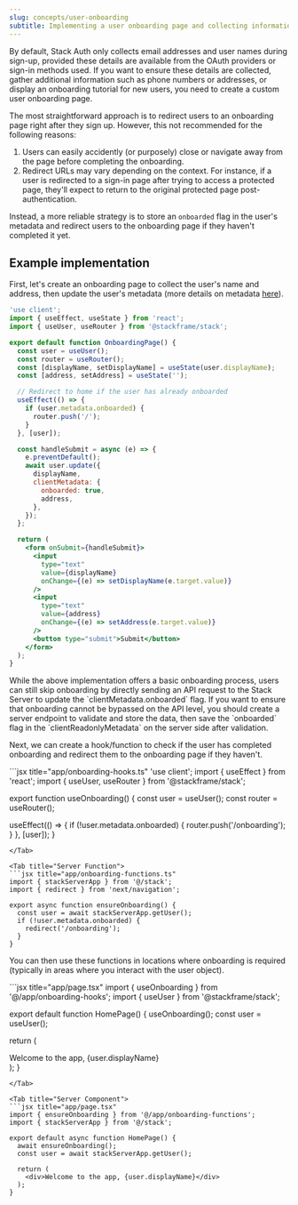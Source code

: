 ```yaml
---
slug: concepts/user-onboarding
subtitle: Implementing a user onboarding page and collecting information on sign-up
---
```


By default, Stack Auth only collects email addresses and user names during sign-up, provided these details are available from the OAuth providers or sign-in methods used. If you want to ensure these details are collected, gather additional information such as phone numbers or addresses, or display an onboarding tutorial for new users, you need to create a custom user onboarding page.

The most straightforward approach is to redirect users to an onboarding page right after they sign up. However, this not recommended for the following reasons:

1. Users can easily accidently (or purposely) close or navigate away from the page before completing the onboarding.
2. Redirect URLs may vary depending on the context. For instance, if a user is redirected to a sign-in page after trying to access a protected page, they'll expect to return to the original protected page post-authentication.

Instead, a more reliable strategy is to store an `onboarded` flag in the user's metadata and redirect users to the onboarding page if they haven't completed it yet.

## Example implementation

First, let's create an onboarding page to collect the user's name and address, then update the user's metadata (more details on metadata [here](../concepts/custom-user-data.mdx)).

```jsx title="app/onboarding/page.tsx"
'use client';
import { useEffect, useState } from 'react';
import { useUser, useRouter } from '@stackframe/stack';

export default function OnboardingPage() {
  const user = useUser();
  const router = useRouter();
  const [displayName, setDisplayName] = useState(user.displayName);
  const [address, setAddress] = useState('');

  // Redirect to home if the user has already onboarded
  useEffect(() => {
    if (user.metadata.onboarded) {
      router.push('/');
    }
  }, [user]);

  const handleSubmit = async (e) => {
    e.preventDefault();
    await user.update({
      displayName,
      clientMetadata: {
        onboarded: true,
        address,
      },
    });
  };

  return (
    <form onSubmit={handleSubmit}>
      <input 
        type="text" 
        value={displayName} 
        onChange={(e) => setDisplayName(e.target.value)} 
      />
      <input 
        type="text" 
        value={address} 
        onChange={(e) => setAddress(e.target.value)} 
      />
      <button type="submit">Submit</button>
    </form>
  );
}
```

<Note>
While the above implementation offers a basic onboarding process, users can still skip onboarding by directly sending an API request to the Stack Server to update the `clientMetadata.onboarded` flag. If you want to ensure that onboarding cannot be bypassed on the API level, you should create a server endpoint to validate and store the data, then save the `onboarded` flag in the `clientReadonlyMetadata` on the server side after validation.
</Note>

Next, we can create a hook/function to check if the user has completed onboarding and redirect them to the onboarding page if they haven't.

<Tabs>
<Tab title="Client Hook">
```jsx title="app/onboarding-hooks.ts"
'use client';
import { useEffect } from 'react';
import { useUser, useRouter } from '@stackframe/stack';

export function useOnboarding() {
  const user = useUser();
  const router = useRouter();

  useEffect(() => {
    if (!user.metadata.onboarded) {
      router.push('/onboarding');
    }
  }, [user]);
}
```
</Tab>

<Tab title="Server Function">
```jsx title="app/onboarding-functions.ts"
import { stackServerApp } from '@/stack';
import { redirect } from 'next/navigation';

export async function ensureOnboarding() {
  const user = await stackServerApp.getUser();
  if (!user.metadata.onboarded) {
    redirect('/onboarding');
  }
}
```
</Tab>
</Tabs>

You can then use these functions in locations where onboarding is required (typically in areas where you interact with the user object).

<Tabs>
<Tab title="Client Component">
```jsx title="app/page.tsx"
import { useOnboarding } from '@/app/onboarding-hooks';
import { useUser } from '@stackframe/stack';

export default function HomePage() {
  useOnboarding();
  const user = useUser();

  return (
    <div>Welcome to the app, {user.displayName}</div>
  );
}
```
</Tab>

<Tab title="Server Component">
```jsx title="app/page.tsx"
import { ensureOnboarding } from '@/app/onboarding-functions';
import { stackServerApp } from '@/stack';

export default async function HomePage() {
  await ensureOnboarding();
  const user = await stackServerApp.getUser();

  return (
    <div>Welcome to the app, {user.displayName}</div>
  );
}
```
</Tab>
</Tabs>